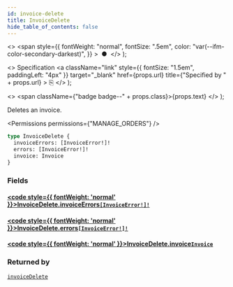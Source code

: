 ```yaml
---
id: invoice-delete
title: InvoiceDelete
hide_table_of_contents: false
---
```


  <>
    <span
      style={{
        fontWeight: "normal",
        fontSize: ".5em",
        color: "var(--ifm-color-secondary-darkest)",
      }}
    >
      &nbsp;●&nbsp;
    </span>
  </>
);

  <>
    Specification
    <a
      className="link"
      style={{ fontSize: "1.5em", paddingLeft: "4px" }}
      target="\_blank"
      href={props.url}
      title={"Specified by " + props.url}
    >
      ⎘
    </a>
  </>
);

  <>
    <span className={"badge badge--" + props.class}>{props.text}</span>
  </>
);

Deletes an invoice.

<Permissions permissions={"MANAGE_ORDERS"} />

```graphql
type InvoiceDelete {
  invoiceErrors: [InvoiceError!]!
  errors: [InvoiceError!]!
  invoice: Invoice
}
```

### Fields

#### [<code style={{ fontWeight: 'normal' }}>InvoiceDelete.<b>invoiceErrors</b></code>](#)<Bullet />[`[InvoiceError!]!`](../../../api-reference/miscellaneous/objects/invoice-error) <Badge class="secondary" text="non-null"/> <Badge class="secondary" text="object"/> <Badge class="secondary" text="miscellaneous"/>

>

#### [<code style={{ fontWeight: 'normal' }}>InvoiceDelete.<b>errors</b></code>](#)<Bullet />[`[InvoiceError!]!`](../../../api-reference/miscellaneous/objects/invoice-error) <Badge class="secondary" text="non-null"/> <Badge class="secondary" text="object"/> <Badge class="secondary" text="miscellaneous"/>

>

#### [<code style={{ fontWeight: 'normal' }}>InvoiceDelete.<b>invoice</b></code>](#)<Bullet />[`Invoice`](../../../api-reference/miscellaneous/objects/invoice) <Badge class="secondary" text="object"/> <Badge class="secondary" text="miscellaneous"/>

>

### Returned by

[`invoiceDelete`](../../../api-reference/miscellaneous/mutations/invoice-delete) <Badge class="secondary" text="mutation"/>

